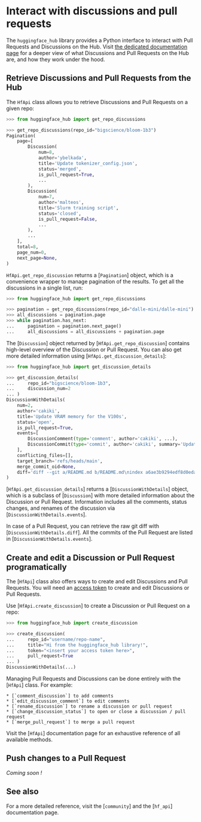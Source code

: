 # Interact with discussions and pull requests

The `huggingface_hub` library provides a Python interface to interact with Pull Requests and Discussions on the Hub.
Visit [the dedicated documentation page](https://huggingface.co/docs/hub/repositories-pull-requests-discussions)
for a deeper view of what Discussions and Pull Requests on the Hub are, and how they work under the hood.

## Retrieve Discussions and Pull Requests from the Hub

The `HfApi` class allows you to retrieve Discussions and Pull Requests on a given repo:

```python
>>> from huggingface_hub import get_repo_discussions

>>> get_repo_discussions(repo_id="bigscience/bloom-1b3")
Pagination(
    page=[
        Discussion(
            num=8,
            author='ybelkada',
            title='Update tokenizer_config.json',
            status='merged',
            is_pull_request=True,
            ...
        ),
        Discussion(
            num=7,
            author='malteos',
            title='Slurm training script',
            status='closed',
            is_pull_request=False,
            ...
        ),
        ...
    ],
    total=8,
    page_num=0,
    next_page=None,
)
```

`HfApi.get_repo_discussion` returns a [`Pagination`] object, which is a convenience wrapper to manage pagination
of the results. To get all the discussions in a single list, run:

```python
>>> from huggingface_hub import get_repo_discussions

>>> pagination = get_repo_discussions(repo_id="dalle-mini/dalle-mini")
>>> all_discussions = pagination.page
>>> while pagination.has_next:
...     pagination = pagination.next_page()
...     all_discussions = all_discussions + pagination.page
```

The [`Discussion`] object returned by [`HfApi.get_repo_discussion`] contains high-level overview of the
Discussion or Pull Request. You can also get more detailed information using [`HfApi.get_discussion_details`]:

```python
>>> from huggingface_hub import get_discussion_details

>>> get_discussion_details(
...     repo_id="bigscience/bloom-1b3",
...     discussion_num=2
... )
DiscussionWithDetails(
    num=2,
    author='cakiki',
    title='Update VRAM memory for the V100s',
    status='open',
    is_pull_request=True,
    events=[
        DiscussionComment(type='comment', author='cakiki', ...),
        DiscussionCommit(type='commit', author='cakiki', summary='Update VRAM memory for the V100s', oid='1256f9d9a33fa8887e1c1bf0e09b4713da96773a', ...),
    ],
    conflicting_files=[],
    target_branch='refs/heads/main',
    merge_commit_oid=None,
    diff='diff --git a/README.md b/README.md\nindex a6ae3b9294edf8d0eda0d67c7780a10241242a7e..3a1814f212bc3f0d3cc8f74bdbd316de4ae7b9e3 100644\n--- a/README.md\n+++ b/README.md\n@@ -132,7 +132,7 [...]',
)
```

[`HfApi.get_discussion_details`] returns a [`DiscussionWithDetails`] object, which is a subclass of [`Discussion`]
with more detailed information about the Discussion or Pull Request. Information includes all the comments, status changes,
and renames of the discussion via [`DiscussionWithDetails.events`].

In case of a Pull Request, you can retrieve the raw git diff with [`DiscussionWithDetails.diff`]. All the commits of the
Pull Request are listed in [`DiscussionWithDetails.events`].


## Create and edit a Discussion or Pull Request programatically

The [`HfApi`] class also offers ways to create and edit Discussions and Pull Requests.
You will need an [access token](https://huggingface.co/docs/hub/security-tokens) to create and edit Discussions
or Pull Requests. 

Use [`HfApi.create_discussion`] to create a Discussion or Pull Request on a repo:

```python
>>> from huggingface_hub import create_discussion

>>> create_discussion(
...     repo_id="username/repo-name",
...     title="Hi from the huggingface_hub library!",
...     token="<insert your access token here>",
...     pull_request=True
... )
DiscussionWithDetails(...)
```

Managing Pull Requests and Discussions can be done entirely with the [`HfApi`] class. For example:

    * [`comment_discussion`] to add comments
    * [`edit_discussion_comment`] to edit comments
    * [`rename_discussion`] to rename a discussion or pull request
    * [`change_discussion_status`] to open or close a discussion / pull request
    * [`merge_pull_request`] to merge a pull request


Visit the [`HfApi`] documentation page for an exhaustive reference of all available methods.

## Push changes to a Pull Request

*Coming soon !*

## See also

For a more detailed reference, visit the [`community`] and the [`hf_api`] documentation page.
